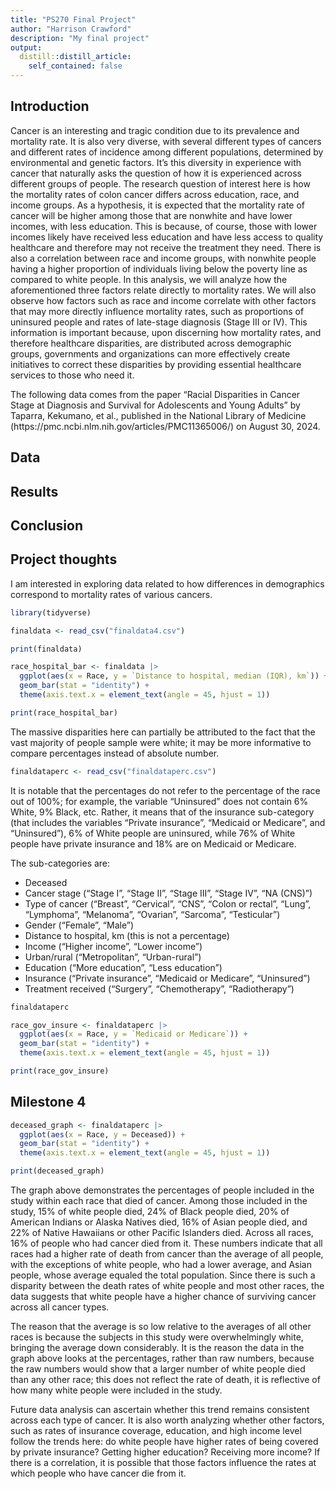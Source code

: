 ```yaml
---
title: "PS270 Final Project"
author: "Harrison Crawford"
description: "My final project"
output:
  distill::distill_article:
    self_contained: false
---
```



## Introduction

Cancer is an interesting and tragic condition due to its prevalence and mortality rate. It is also very diverse, with several different types of cancers and different rates of incidence among different populations, determined by environmental and genetic factors. It's this diversity in experience with cancer that naturally asks the question of how it is experienced across different groups of people. The research question of interest here is how the mortality rates of colon cancer differs across education, race, and income groups. As a hypothesis, it is expected that the mortality rate of cancer will be higher among those that are nonwhite and have lower incomes, with less education. This is because, of course, those with lower incomes likely have received less education and have less access to quality healthcare and therefore may not receive the treatment they need. There is also a correlation between race and income groups, with nonwhite people having a higher proportion of individuals living below the poverty line as compared to white people. In this analysis, we will analyze how the aforementioned three factors relate directly to mortality rates. We will also observe how factors such as race and income correlate with other factors that may more directly influence mortality rates, such as proportions of uninsured people and rates of late-stage diagnosis (Stage III or IV). This information is important because, upon discerning how mortality rates, and therefore healthcare disparities, are distributed across demographic groups, governments and organizations can more effectively create initiatives to correct these disparities by providing essential healthcare services to those who need it.   

The following data comes from the paper "Racial Disparities in Cancer Stage at Diagnosis and Survival for Adolescents and Young Adults" by Taparra, Kekumano, et al., published in the National Library of Medicine (https://pmc.ncbi.nlm.nih.gov/articles/PMC11365006/) on August 30, 2024. 

## Data

## Results

## Conclusion


## Project thoughts

I am interested in exploring data related to how differences in demographics correspond to mortality rates of various cancers. 

```r
library(tidyverse)
```

```r
finaldata <- read_csv("finaldata4.csv")
```
```r
print(finaldata)
```

```r
race_hospital_bar <- finaldata |>
  ggplot(aes(x = Race, y = `Distance to hospital, median (IQR), km`)) +
  geom_bar(stat = "identity") +
  theme(axis.text.x = element_text(angle = 45, hjust = 1))

print(race_hospital_bar)
```

The massive disparities here can partially be attributed to the fact that the vast majority of people sample were white; it may be more informative to compare percentages instead of absolute number. 

```r
finaldataperc <- read_csv("finaldataperc.csv")
```
It is notable that the percentages do not refer to the percentage of the race out of 100%; for example, the variable "Uninsured" does not contain 6% White, 9% Black, etc. Rather, it means that of the insurance sub-category (that includes the variables "Private insurance", "Medicaid or Medicare", and "Uninsured"), 6% of White people are uninsured, while 76% of White people have private insurance and 18% are on Medicaid or Medicare.

The sub-categories are:

- Deceased
- Cancer stage ("Stage I", "Stage II", "Stage III", "Stage IV", "NA (CNS)")
- Type of cancer ("Breast", "Cervical", "CNS", "Colon or rectal", "Lung", "Lymphoma", "Melanoma", "Ovarian", "Sarcoma", "Testicular")
- Gender ("Female", "Male")
- Distance to hospital, km (this is not a percentage)
- Income ("Higher income", "Lower income")
- Urban/rural ("Metropolitan", "Urban-rural")
- Education ("More education", "Less education")
- Insurance ("Private insurance", "Medicaid or Medicare", "Uninsured")
- Treatment received ("Surgery", "Chemotherapy", "Radiotherapy")


```r
finaldataperc
```


```r
race_gov_insure <- finaldataperc |>
  ggplot(aes(x = Race, y = `Medicaid or Medicare`)) +
  geom_bar(stat = "identity") +
  theme(axis.text.x = element_text(angle = 45, hjust = 1))

print(race_gov_insure)
```

## Milestone 4

```r
deceased_graph <- finaldataperc |>
  ggplot(aes(x = Race, y = Deceased)) + 
  geom_bar(stat = "identity") +
  theme(axis.text.x = element_text(angle = 45, hjust = 1))

print(deceased_graph)
```

The graph above demonstrates the percentages of people included in the study within each race that died of cancer. Among those included in the study, 15% of white people died, 24% of Black people died, 20% of American Indians or Alaska Natives died, 16% of Asian people died, and 22% of Native Hawaiians or other Pacific Islanders died. Across all races, 16% of people who had cancer died from it. These numbers indicate that all races had a higher rate of death from cancer than the average of all people, with the exceptions of white people, who had a lower average, and Asian people, whose average equaled the total population. Since there is such a disparity between the death rates of white people and most other races, the data suggests that white people have a higher chance of surviving cancer across all cancer types.

The reason that the average is so low relative to the averages of all other races is because the subjects in this study were overwhelmingly white, bringing the average down considerably. It is the reason the data in the graph above looks at the percentages, rather than raw numbers, because the raw numbers would show that a larger number of white people died than any other race; this does not reflect the rate of death, it is reflective of how many white people were included in the study. 

Future data analysis can ascertain whether this trend remains consistent across each type of cancer. It is also worth analyzing whether other factors, such as rates of insurance coverage, education, and high income level follow the trends here: do white people have higher rates of being covered by private insurance? Getting higher education? Receiving more income? If there is a correlation, it is possible that those factors influence the rates at which people who have cancer die from it. 







